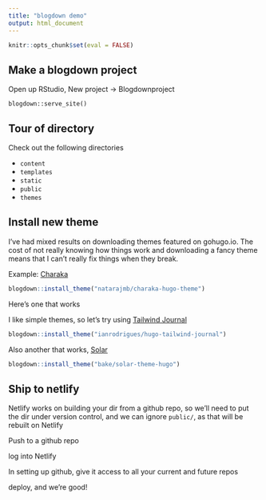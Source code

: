 ```yaml
---
title: "blogdown demo"
output: html_document
---
```


```r
knitr::opts_chunk$set(eval = FALSE)
```

## Make a blogdown project

Open up RStudio, New project -> Blogdownproject

`blogdown::serve_site()`

## Tour of directory

Check out the following directories

- `content`
- `templates`
- `static`
- `public`
- `themes`

## Install new theme

I've had mixed results on downloading themes featured on gohugo.io. The cost of not really knowing how things work and downloading a fancy theme means that I can't really fix things when they break. 

Example: [Charaka](https://themes.gohugo.io/charaka-hugo-theme/)

```r
blogdown::install_theme("natarajmb/charaka-hugo-theme")
```



Here's one that works

I like simple themes, so let's try using [Tailwind Journal](https://github.com/ianrodrigues/hugo-tailwind-journal)

```r
blogdown::install_theme("ianrodrigues/hugo-tailwind-journal")
```

Also another that works, [Solar](https://themes.gohugo.io/solar-theme-hugo/)
```r
blogdown::install_theme("bake/solar-theme-hugo")
```


## Ship to netlify

Netlify works on building your dir from a github repo, so we'll need to put the dir under version control, and we can ignore `public/`, as that will be rebuilt on Netlify

Push to a github repo

log into Netlify

In setting up github, give it access to all your current and future repos

deploy, and we're good!


